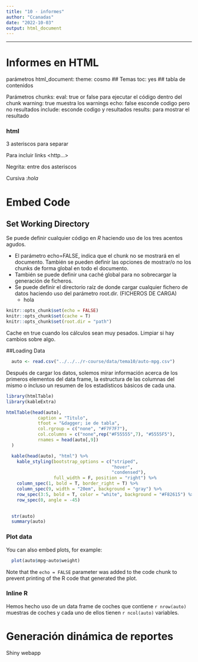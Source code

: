 ```yaml
---
title: "10 - informes"
author: "Ccanadas"
date: "2022-10-03"
output: html_document
---
```

***

# Informes en HTML

parámetros html_document:
  theme: cosmo ## Temas
  toc: yes  ## tabla de contenidos
  

Parámetros chunks: 
eval: true or false para ejecutar el código dentro del chunk
warning: true muestra los warnings
echo: false esconde codigo pero no resultados
include: esconde codigo y resultados
results: para mostrar el resultado



### html

3 asteriscos para separar ***
***

Para incluir links <http...> 

Negrita: entre dos asteriscos

Cursiva :<i>hola</i>

<!-- Comentario -->


# Embed Code
## Set Working Directory

Se puede definir cualquier código en *R*  haciendo uso de los tres acentos agudos. 

* El parámetro echo=FALSE, indica que el chunk no se mostrará en el documento. También se pueden definir las opciones de mostrar/o no los chunks de forma global en todo el documento.
* También se puede definir una caché global para no sobrecargar la generación de ficheros. 
* Se puede definir el directorio raíz de donde cargar cualquier fichero de datos haciendo uso del parámetro root.dir. (FICHEROS DE CARGA)
    + hola

```r
knitr::opts_chunk$set(echo = FALSE)
knitr::opts_chunk$set(cache = T)
knitr::opts_chunk$set(root.dir = "path")
```

Cache en true cuando los cálculos sean muy pesados. Limpiar si hay cambios sobre algo.


##Loading Data
```r
  auto <- read.csv("../../../r-course/data/tema10/auto-mpg.csv")
```

Después de cargar los datos, solemos mirar información acerca de los primeros elementos del data frame, la estructura de las columnas del mismo o incluso un resumen de los estadísticos básicos de cada una.

```r
library(htmlTable) 
library(kableExtra)

htmlTable(head(auto),
            caption = "Titulo",
            tfoot = "&dagger; ie de tabla",
            col.rgroup = c("none", "#F7F7F7"),
            col.columns = c("none",rep("#F55555",7), "#5555F5"),
            rnames = head(auto[,9])
  )

  kable(head(auto), "html") %>%
    kable_styling(bootstrap_options = c("striped", 
                                        "hover",
                                        "condensed"),
                  full_width = F, position = "right") %>%
    column_spec(1, bold = T, border_right = T) %>%
    column_spec(9, width = "20em", background = "gray") %>%
    row_spec(3:5, bold = T, color = "white", background = "#F82615") %>%
    row_spec(0, angle = -45)
   

  str(auto)
  summary(auto)
```

### Plot data

You can also embed plots, for example:

```r
  plot(auto$mpg~auto$weight)
```

Note that the `echo = FALSE` parameter was added to the code chunk to prevent printing of the R code that generated the plot.

### Inline R

Hemos hecho uso de un data frame de coches que contiene `r nrow(auto)` muestras de coches y cada uno de ellos tienen `r ncol(auto)` variables.


# Generación dinámica de reportes

Shiny webapp 

